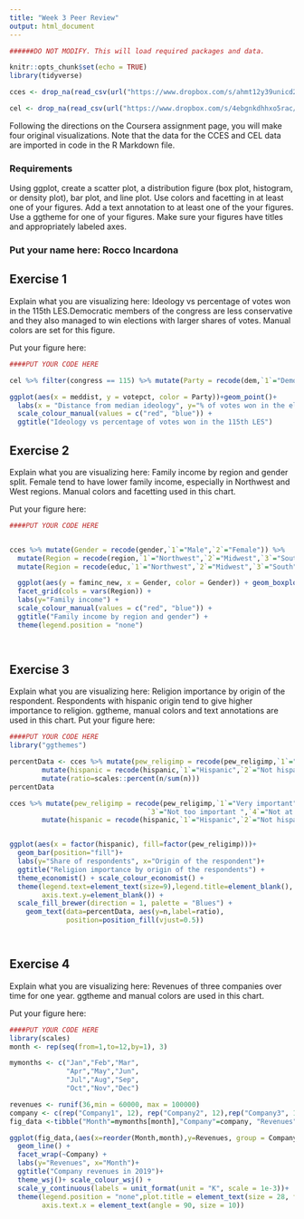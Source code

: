 ```yaml
---
title: "Week 3 Peer Review"
output: html_document
---
```


```r

######DO NOT MODIFY. This will load required packages and data.

knitr::opts_chunk$set(echo = TRUE)
library(tidyverse)

cces <- drop_na(read_csv(url("https://www.dropbox.com/s/ahmt12y39unicd2/cces_sample_coursera.csv?raw=1")))

cel <- drop_na(read_csv(url("https://www.dropbox.com/s/4ebgnkdhhxo5rac/cel_volden_wiseman%20_coursera.csv?raw=1")))

```

Following the directions on the Coursera assignment page, you will make four original visualizations. Note that the data for the CCES and CEL data are imported in code in the R Markdown file.

### Requirements
Using ggplot, create a scatter plot, a distribution figure (box plot, histogram, or density plot), bar plot, and line plot.
Use colors and facetting in at least one of your figures.
Add a text annotation to at least one of the your figures.
Use a ggtheme for one of your figures.
Make sure your figures have titles and appropriately labeled axes.

### Put your name here: Rocco Incardona

## Exercise 1

Explain what you are visualizing here: 
Ideology vs percentage of votes won in the 115th LES.Democratic members of the congress are less
conservative and they also managed to win elections with larger shares of votes.
Manual colors are set for this figure.

Put your figure here:

```r

####PUT YOUR CODE HERE

cel %>% filter(congress == 115) %>% mutate(Party = recode(dem,`1`="Democrat",`0`="Republican")) %>%

ggplot(aes(x = meddist, y = votepct, color = Party))+geom_point()+
  labs(x = "Distance from median ideology", y="% of votes won in the election") +  
  scale_colour_manual(values = c("red", "blue")) +
  ggtitle("Ideology vs percentage of votes won in the 115th LES")


```

## Exercise 2

Explain what you are visualizing here: 
Family income by region and gender split. Female tend to have lower family income, especially in Northwest and West regions.
Manual colors and facetting used in this chart.

Put your figure here:

```r

####PUT YOUR CODE HERE


cces %>% mutate(Gender = recode(gender,`1`="Male",`2`="Female")) %>%
  mutate(Region = recode(region,`1`="Northwest",`2`="Midwest",`3`="South",`4`="West")) %>% 
  mutate(Region = recode(educ,`1`="Northwest",`2`="Midwest",`3`="South",`4`="West",`5`="South",`6`="West")) %>% 

  ggplot(aes(y = faminc_new, x = Gender, color = Gender)) + geom_boxplot() +#geom_histogram(binwidth = 0.5) + 
  facet_grid(cols = vars(Region)) +
  labs(y="Family income") +
  scale_colour_manual(values = c("red", "blue")) +
  ggtitle("Family income by region and gender") +
  theme(legend.position = "none")

  
```

## Exercise 3

Explain what you are visualizing here:
Religion importance by origin of the respondent. Respondents with hispanic origin tend to
give higher importance to religion. 
ggtheme, manual colors and text annotations are used in this chart.
Put your figure here:

```r

####PUT YOUR CODE HERE
library("ggthemes")

percentData <- cces %>% mutate(pew_religimp = recode(pew_religimp,`1`="Very important",`2`="Somewhat important", `3`="Not too important ",`4`="Not at all important"))  %>%
        mutate(hispanic = recode(hispanic,`1`="Hispanic",`2`="Not hispanic")) %>% group_by(hispanic) %>%          count(pew_religimp) %>%
        mutate(ratio=scales::percent(n/sum(n)))
percentData

cces %>% mutate(pew_religimp = recode(pew_religimp,`1`="Very important",`2`="Somewhat important",
                                  `3`="Not too important ",`4`="Not at all important"))  %>%
        mutate(hispanic = recode(hispanic,`1`="Hispanic",`2`="Not hispanic"))  %>%


ggplot(aes(x = factor(hispanic), fill=factor(pew_religimp)))+  
  geom_bar(position="fill")+
  labs(y="Share of respondents", x="Origin of the respondent")+
  ggtitle("Religion importance by origin of the respondents") +
  theme_economist() + scale_colour_economist() +
  theme(legend.text=element_text(size=9),legend.title=element_blank(),
        axis.text.y=element_blank()) +
  scale_fill_brewer(direction = 1, palette = "Blues") +
    geom_text(data=percentData, aes(y=n,label=ratio),
              position=position_fill(vjust=0.5))




```

## Exercise 4

Explain what you are visualizing here: 
Revenues of three companies over time for one year.
ggtheme and manual colors are used in this chart.

Put your figure here:

```r

####PUT YOUR CODE HERE
library(scales)
month <- rep(seq(from=1,to=12,by=1), 3)

mymonths <- c("Jan","Feb","Mar",
              "Apr","May","Jun",
              "Jul","Aug","Sep",
              "Oct","Nov","Dec")

revenues <- runif(36,min = 60000, max = 100000)
company <- c(rep("Company1", 12), rep("Company2", 12),rep("Company3", 12))
fig_data <-tibble("Month"=mymonths[month],"Company"=company, "Revenues"=revenues)

ggplot(fig_data,(aes(x=reorder(Month,month),y=Revenues, group = Company, color = Company)))+ 
  geom_line() +
  facet_wrap(~Company) +
  labs(y="Revenues", x="Month")+
  ggtitle("Company revenues in 2019")+
  theme_wsj()+ scale_colour_wsj() +
  scale_y_continuous(labels = unit_format(unit = "K", scale = 1e-3))+
  theme(legend.position = "none",plot.title = element_text(size = 28, face = "bold"),
        axis.text.x = element_text(angle = 90, size = 10))


```
